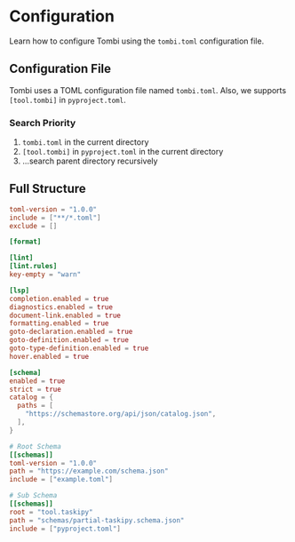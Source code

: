# Configuration

Learn how to configure Tombi using the `tombi.toml` configuration file.

## Configuration File

Tombi uses a TOML configuration file named `tombi.toml`.
Also, we supports `[tool.tombi]` in `pyproject.toml`.

### Search Priority

1. `tombi.toml` in the current directory
2. `[tool.tombi]` in `pyproject.toml` in the current directory
3. ...search parent directory recursively

## Full Structure

```toml
toml-version = "1.0.0"
include = ["**/*.toml"]
exclude = []

[format]

[lint]
[lint.rules]
key-empty = "warn"

[lsp]
completion.enabled = true
diagnostics.enabled = true
document-link.enabled = true
formatting.enabled = true
goto-declaration.enabled = true
goto-definition.enabled = true
goto-type-definition.enabled = true
hover.enabled = true

[schema]
enabled = true
strict = true
catalog = {
  paths = [
    "https://schemastore.org/api/json/catalog.json",
  ],
}

# Root Schema
[[schemas]]
toml-version = "1.0.0"
path = "https://example.com/schema.json"
include = ["example.toml"]

# Sub Schema
[[schemas]]
root = "tool.taskipy"
path = "schemas/partial-taskipy.schema.json"
include = ["pyproject.toml"]
```
